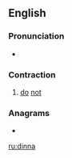 ==English==

===Pronunciation===
* {{IPA|/ˈdɪnə/|lang=en}}

===Contraction===
{{en-cont}}

# {{label|en|Scotland|Geordie}} [[do]] [[not]]

===Anagrams===
* {{l|en|Diann}}

[[ru:dinna]]
